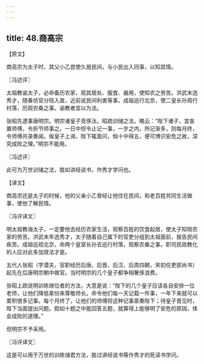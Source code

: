 ```yaml
---
---
---
```

title: 48.商高宗
---



【原文】

商高宗为太子时，其父小乙尝使久居民间，与小民出入同事，以知其情。

〖冯述评〗

太祖教谕太子，必命备历农家，观其居处、服食、器用，使知农之劳苦。洪武末选秀才，随春坊官分班入直，近前说民间利害等事。成祖巡行北京，使二皇长孙周行村落，历观农桑之事。谕教者宜以为法。

张昭先逮事唐明宗。明宗诸皇子竞侈汰。昭疏训储之法，略云：“陛下诸子，宜各置师傅，令折节师事之。一日中但令止记一事，一岁之内，所记渐多，则每月终，令师傅共录奏闻。俟皇子上谒，陛下辄面问，倘十中得五，便可博识安危之故，深究成败之理。”明宗不能用。

〖冯述评〗

此可为万世训储之法，胜如讲经说书，作秀才学问也。

【译文】

商高宗还是太子的时候，他的父亲小乙曾经让他住在民间，和老百姓共同生活做事，使他了解民情。

〖冯评译文〗

明太祖教诲太子，一定要他去经历农家生活，观察百姓的饮食起居，使太子知晓农家的劳苦。洪武末年选秀才，太子随着自己属下的官吏分组到太祖面前，报告民间疾苦。成祖巡视北京，命两个皇室长孙去巡行村落，观察农桑之事。职司民政教化的人应对此多加效法才是。

五代人张昭（字潜夫，官职经历后唐、后晋、后汉、后周四朝，宋初任吏部尚书）起先在后唐明宗朝中做官。当时明宗的几个皇子都争相奢侈浪费。

张昭上疏说明训练继位者的方法，大意是说：“陛下的几个皇子应该各自安排一位老师，让他们降低辈份来尊敬师长。命令他们每一天记载一件事，一年下来就可以累积很多记事。每个月终了，让他们的师傅将这种记事禀奏陛下；待皇子晋见时，陛下当面提出问题。假如十题之中能回答五题，就算得上能够明了安危的原因，体会成败的道理。”

但明宗不予采用。

〖冯评译文〗

这是可以用于万世的训练储君方法，胜过讲经说书等作秀才的死读书学问。